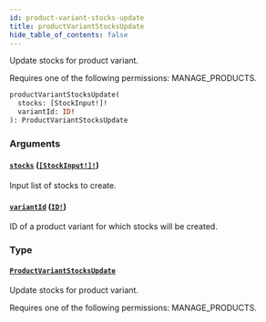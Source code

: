 ```yaml
---
id: product-variant-stocks-update
title: productVariantStocksUpdate
hide_table_of_contents: false
---
```


Update stocks for product variant.

Requires one of the following permissions: MANAGE_PRODUCTS.

```graphql
productVariantStocksUpdate(
  stocks: [StockInput!]!
  variantId: ID!
): ProductVariantStocksUpdate
```

### Arguments

#### [`stocks`](#) ([`[StockInput!]!`](../../../developer/api-reference/inputs/stock-input))

Input list of stocks to create.

#### [`variantId`](#) ([`ID!`](../../../developer/api-reference/scalars/id))

ID of a product variant for which stocks will be created.

### Type

#### [`ProductVariantStocksUpdate`](../../../developer/api-reference/objects/product-variant-stocks-update)

Update stocks for product variant.

Requires one of the following permissions: MANAGE_PRODUCTS.
